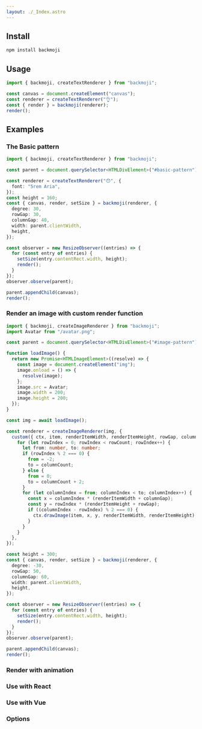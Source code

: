 ```yaml
---
layout: ./_Index.astro
---
```


## Install

```sh
npm install backmoji
```

## Usage

```ts
import { backmoji, createTextRenderer } from "backmoji";

const canvas = document.createElement("canvas");
const renderer = createTextRenderer("👌");
const { render } = backmoji(renderer);
render();
```

## Examples

### The Basic pattern


<BasicPattern />

```ts
import { backmoji, createTextRenderer } from "backmoji";

const parent = document.querySelector<HTMLDivElement>("#basic-pattern")!;

const renderer = createTextRenderer("😯", {
  font: "5rem Aria",
});
const height = 160;
const { canvas, render, setSize } = backmoji(renderer, {
  degree: 30,
  rowGap: 30,
  columnGap: 40,
  width: parent.clientWidth,
  height,
});

const observer = new ResizeObserver((entries) => {
  for (const entry of entries) {
    setSize(entry.contentRect.width, height);
    render();
  }
});
observer.observe(parent);

parent.appendChild(canvas);
render();
```

### Render an image with custom render function


<ImagePattern />

```ts
import { backmoji, createImageRenderer } from "backmoji";
import Avatar from "/avatar.png";

const parent = document.querySelector<HTMLDivElement>("#image-pattern")!;

function loadImage() {
  return new Promise<HTMLImageElement>((resolve) => {
    const image = document.createElement("img");
    image.onload = () => {
      resolve(image);
    };
    image.src = Avatar;
    image.width = 200;
    image.height = 200;
  });
}

const img = await loadImage();

const renderer = createImageRenderer(img, {
  custom({ ctx, item, renderItemWidth, renderItemHeight, rowGap, columnGap, columnCount, rowCount }) {
    for (let rowIndex = 0; rowIndex < rowCount; rowIndex++) {
      let from: number, to: number;
      if (rowIndex % 2 === 0) {
        from = -2;
        to = columnCount;
      } else {
        from = 0;
        to = columnCount + 2;
      }
      for (let columnIndex = from; columnIndex < to; columnIndex++) {
        const x = columnIndex * (renderItemWidth + columnGap);
        const y = rowIndex * (renderItemHeight + rowGap);
        if ((columnIndex - rowIndex) % 2 === 0) {
          ctx.drawImage(item, x, y, renderItemWidth, renderItemHeight);
        }
      }
    }
  },
});

const height = 300;
const { canvas, render, setSize } = backmoji(renderer, {
  degree: -30,
  rowGap: 50,
  columnGap: 60,
  width: parent.clientWidth,
  height,
});

const observer = new ResizeObserver((entries) => {
  for (const entry of entries) {
    setSize(entry.contentRect.width, height);
    render();
  }
});
observer.observe(parent);

parent.appendChild(canvas);
render();
```

### Render with animation

### Use with React

### Use with Vue

### Options